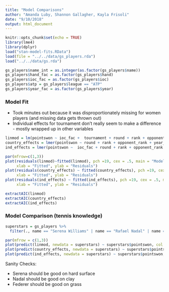 ```yaml
---
title: "Model Comparisons"
author: "Amanda Luby, Shannon Gallagher, Kayla Frisoli"
date: "9/10/2018"
output: html_document
---
```


```r
knitr::opts_chunk$set(echo = TRUE)
library(lme4)
library(dplyr)
load("stan-model-fits.RData")
load(file = "../../data/gs_players.rda")
load("../../data/gs.rda")

gs_players$name_int = as.integer(as.factor(gs_players$name))
gs_players$hand_fac = as.factor(gs_players$hand)
gs_players$ioc_fac = as.factor(gs_players$ioc)
gs_players$atp = gs_players$league == "ATP"
gs_players$year_fac = as.factor(gs_players$year)
```

### Model Fit

* Took minutes out because it was disproportionately missing for women players (and missing data gets thrown out)
* Individual effects for tournament don't really seem to make a difference - mostly wrapped up in other variables

```r
linmod = lm(pointswon ~ ioc_fac +  tournament + round + rank + opponent_rank + year_fac + atp, data = gs_players)
country_effects = lmer(pointswon ~ round + rank + opponent_rank + year_fac + atp + (0 + tournament |ioc_fac), data = gs_players)
ind_effects = lmer(pointswon ~  ioc_fac + round + rank + opponent_rank + year_fac + atp + (0 + tournament |name_int), data = gs_players)

par(mfrow=c(1,3))
plot(residuals(linmod)~fitted(linmod), pch =19, cex = .5, main = "Model 1",
     xlab = "Fitted", ylab = "Residuals")
plot(residuals(country_effects) ~ fitted(country_effects), pch =19, cex = .5, main = "Model 2",
     xlab = "Fitted", ylab = "Residuals")
plot(residuals(ind_effects) ~ fitted(ind_effects), pch =19, cex = .5, main = "Model 3",
     xlab = "Fitted", ylab = "Residuals")

```

```r
extractAIC(linmod)
extractAIC(country_effects)
extractAIC(ind_effects)
```

### Model Comparison (tennis knowledge)

```r
superstars = gs_players %>% 
  filter(., name == "Serena Williams" | name == "Rafael Nadal" | name == "Roger Federer")

par(mfrow = c(1,3))
plot(predict(linmod, newdata = superstars) ~ superstars$pointswon, col = as.factor(superstars$name))
plot(predict(country_effects, newdata = superstars) ~ superstars$pointswon, col = as.factor(superstars$name))
plot(predict(ind_effects, newdata = superstars) ~ superstars$pointswon, col = as.factor(superstars$name))
```

Sanity Checks:

* Serena should be good on hard surface
* Nadal should be good on clay 
* Federer should be good on grass 

```r

```
